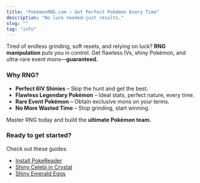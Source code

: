 ```yaml
---
title: "PokémonRNG.com – Get Perfect Pokémon Every Time"
description: "No luck needed—just results."
slug: ""
tag: "info"
---
```


Tired of endless grinding, soft resets, and relying on luck? **RNG manipulation** puts you in control. Get flawless IVs, shiny Pokémon, and ultra-rare event mons—**guaranteed.**

### Why RNG?

- **Perfect 6IV Shinies** – Skip the hunt and get the best.
- **Flawless Legendary Pokémon** – Ideal stats, perfect nature, every time.
- **Rare Event Pokémon** – Obtain exclusive mons on your terms.
- **No More Wasted Time** – Stop grinding, start winning.

Master RNG today and build the **ultimate Pokémon team.**

### Ready to get started?

Check out these guides:

- [Install PokeReader](/install-pokereader)
- [Shiny Celebi in Crystal](/gen2-celebi)
- [Shiny Emerald Eggs](/emulator-emerald-egg)
